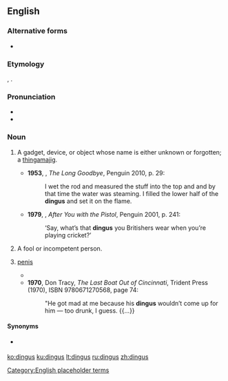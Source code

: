 ==English==

===Alternative forms===
* {{l|en|dinges}}

===Etymology===
{{bor|en|nl|dinges}}, {{m|nl|ding||thing}}.

===Pronunciation===
* {{IPA|/ˈdɪŋɡəs/|lang=en}}
* {{audio|en-us-dingus.ogg|Audio (US)|lang=en}}

===Noun===
{{en-noun|es|dingi}}

# {{lb|en|informal|North American}} A gadget, device, or object whose name is either unknown or forgotten; a [[thingamajig]].
#* '''1953''', {{w|Raymond Chandler}}, ''The Long Goodbye'', Penguin 2010, p. 29:
#*: I wet the rod and measured the stuff into the top and and by that time the water was steaming. I filled the lower half of the '''dingus''' and set it on the flame.
#* '''1979''', {{w|Kyril Bonfiglioli}}, ''After You with the Pistol'', Penguin 2001, p. 241:
#*: ‘Say, what’s that '''dingus''' you Britishers wear when you’re playing cricket?’
# A fool or incompetent person.
#: {{ux|en|I just lost my keys again. Now I feel like a '''dingus'''.}}
# {{lb|en|slang|vulgar}} [[penis]]
#*{{quote-video|actor=Samuel L. Jackson|role=Mayor Marquis Warren|title=The Hateful Eight |writer=Quentin Tarantino|year=2015|passage=And Charles Chester Smithers sucked on that warm black '''dingus''' for as long as he could.}}
#* '''1970''', Don Tracy, ''The Last Boat Out of Cincinnati'', Trident Press (1970), ISBN 9780671270568, page 74:
#*: "He got mad at me because his '''dingus''' wouldn’t come up for him — too drunk, I guess. {{…}}

====Synonyms====
* {{sense|fool}} {{l|en|doofus}}

[[Category:English placeholder terms]]

[[ko:dingus]]
[[ku:dingus]]
[[lt:dingus]]
[[ru:dingus]]
[[zh:dingus]]